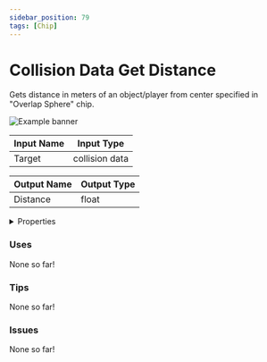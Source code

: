 ```yaml
---
sidebar_position: 79
tags: [Chip]
---
```


# Collision Data Get Distance

Gets distance in meters of an object/player from center specified in "Overlap Sphere" chip.



![Example banner](./assets/c3fc963c-6d73-4d88-9c9b-95e9faae219f.svg)

| Input Name | Input Type |
|-----------|-----------|
| Target | collision data |

| Output Name | Output Type |
|-----------|-----------|
| Distance | float |


<details>
  <summary>Properties</summary>
  <div>
    <div>
    <table>
      <thead>
        <tr>
          <th>Is beta required?</th>
          <th>❌</th>
        </tr>
        <tr>
          <th>Is this chip a trolling risk?</th>
          <th>❌</th>
        </tr>
        <tr>
          <th>Chip UUPD</th>
          <th>._uuid</th>
        </tr>
      </thead>
    </table>
    </div>
  </div>
</details>

### Uses

None so far!

### Tips

None so far!

### Issues

None so far!